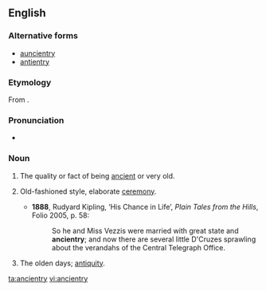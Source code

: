 ==English==

===Alternative forms===
* [[auncientry]] {{qualifier|obsolete}}
* [[antientry]] {{qualifier|obsolete}}

===Etymology===
From {{m|en|ancient}}.

===Pronunciation===
* {{IPA|/ˈeɪnʃəntɹi/|lang=en}}

===Noun===
{{en-noun|ancientries}}

# {{context|archaic|lang=en}} The quality or fact of being [[ancient]] or very old.
# {{context|archaic|lang=en}} Old-fashioned style, elaborate [[ceremony]].
#* '''1888''', Rudyard Kipling, ‘His Chance in Life’, ''Plain Tales from the Hills'', Folio 2005, p. 58:
#*: So he and Miss Vezzis were married with great state and '''ancientry'''; and now there are several little D'Cruzes sprawling about the verandahs of the Central Telegraph Office.
# {{context|archaic|lang=en}} The olden days; [[antiquity]].

[[ta:ancientry]]
[[vi:ancientry]]